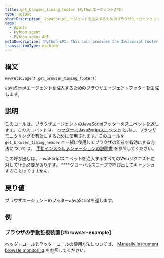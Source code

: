 ```yaml
---
title: get_browser_timing_footer (PythonエージェントAPI)
type: apiDoc
shortDescription: JavaScriptエージェントを注入するためのブラウザエージェントフッターを生成します。
tags:
  - Agents
  - Python agent
  - Python agent API
metaDescription: 'Python API: This call produces the JavaScript footer snippet used for setting up browser monitoring.'
translationType: machine
---
```


## 構文

```
newrelic.agent.get_browser_timing_footer()
```

JavaScriptエージェントを注入するためのブラウザエージェントフッターを生成します。

## 説明

このコールは、ブラウザエージェントのJavaScriptフッターのスニペットを返します。このスニペットは、 [ヘッダーのJavaScriptスニペット](/docs/agents/python-agent/python-agent-api/get_browser_timing_header) と共に、ブラウザモニタリングを有効にするために使用されます。このコールを `get_browser_timing_header` と一緒に使用してブラウザの監視を有効にする方法については、 [手動インスツルメンテーションの説明書](/docs/agents/python-agent/supported-features/page-load-timing-python#manual_instrumentation) を参照してください。

この呼び出しは、JavaScriptスニペットを注入するすべてのWebリクエストに対して行う必要があります。 ****グローバルスコープで呼び出してキャッシュすることはできません。

## 戻り値

ブラウザエージェントのフッターJavaScriptを返します。

## 例

### ブラウザの手動監視装置 [#browser-example]

ヘッダーコールとフッターコールの使用方法については、 [Manually instrument browser monitoring](/docs/agents/python-agent/supported-features/page-load-timing-python#manual_instrumentation) を参照してください。